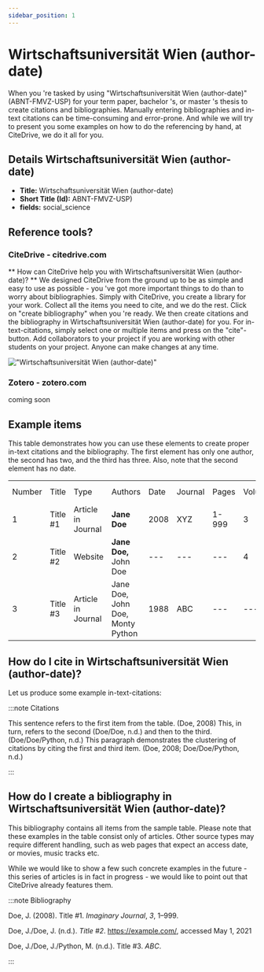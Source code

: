 ```yaml
---
sidebar_position: 1
---
```


# Wirtschaftsuniversität Wien (author-date)

When you 're tasked by using "Wirtschaftsuniversität Wien (author-date)" (ABNT-FMVZ-USP) for your term paper, bachelor 's, or master 's thesis to create citations and bibliographies.
Manually entering bibliographies and in-text citations can be time-consuming and error-prone. And while we will try to present you some examples on how to do the referencing by hand, at CiteDrive, we do it all for you.

## Details  Wirtschaftsuniversität Wien (author-date)
* **Title:** Wirtschaftsuniversität Wien (author-date)
* **Short Title (Id):** ABNT-FMVZ-USP)
* **fields:** social_science

## Reference tools?
### CiteDrive - citedrive.com
** How can CiteDrive help you with Wirtschaftsuniversität Wien (author-date)? **
We designed CiteDrive from the ground up to be as simple and easy to use as possible - you 've got more important things to do than to worry about bibliographies. Simply with CiteDrive, you create a library for your work. Collect all the items you need to cite, and we do the rest. Click on "create bibliography" when you 're ready. We then create citations and the bibliography in Wirtschaftsuniversität Wien (author-date) for you. For in-text-citations, simply select one or multiple items and press on the "cite"-button. Add collaborators to your project if you are working with other students on your project. Anyone can make changes at any time.


!["Wirtschaftsuniversität Wien (author-date)"](images/wirtschaftsuniversitat-wien-authordate.svg "Choose Wirtschaftsuniversität Wien (author-date) in the CiteDrive App")

### Zotero - zotero.com

coming soon

## Example items

This table demonstrates how you can use these elements to create proper in-text citations and the bibliography. The first element has only one author, the second has two, and the third has three. Also, note that the second element has no date.


<table>
  <tr>
   <td>Number
   </td>
   <td>Title
   </td>
   <td>Type
   </td>
   <td>Authors
   </td>
   <td>Date
   </td>
   <td>Journal
   </td>
   <td>Pages
   </td>
   <td>Volume
   </td>
   <td>Issue
   </td>
   <td>Access Date
   </td>
  </tr>
  <tr>
   <td>1
   </td>
   <td>Title #1
   </td>
   <td>Article in Journal
   </td>
   <td><strong>Jane Doe</strong>
   </td>
   <td>2008
   </td>
   <td>XYZ
   </td>
   <td>1-999
   </td>
   <td>3
   </td>
   <td>2
   </td>
   <td>--
   </td>
  </tr>
  <tr>
   <td>
2
   </td>
   <td>Title #2
   </td>
   <td>Website
   </td>
   <td><strong>Jane Doe, </strong>John Doe
   </td>
   <td>---
   </td>
   <td>---
   </td>
   <td>---
   </td>
   <td>4
   </td>
   <td>---
   </td>
   <td>2020-05-01
   </td>
  </tr>
  <tr>
   <td>3
   </td>
   <td>Title #3
   </td>
   <td>Article in Journal
   </td>
   <td>Jane Doe, John Doe, Monty Python
   </td>
   <td>1988
   </td>
   <td>ABC
   </td>
   <td>---
   </td>
   <td>---
   </td>
   <td>16
   </td>
   <td>---
   </td>
  </tr>
</table>



## How do I cite in  Wirtschaftsuniversität Wien (author-date)?

Let us produce some example in-text-citations:

:::note Citations


This sentence refers to the first item from the table. (Doe, 2008) This, in turn, refers to the second (Doe/Doe, n.d.)
and then to the third.  (Doe/Doe/Python, n.d.)
This paragraph demonstrates the clustering of citations by citing the first and third item. (Doe, 2008; Doe/Doe/Python, n.d.)

:::

## How do I create a bibliography in Wirtschaftsuniversität Wien (author-date)?

This bibliography contains all items from the sample table. Please note that these examples in the table consist only of articles. Other source types may require different handling, such as web pages that expect an access date, or movies, music tracks etc.

While we would like to show a few such concrete examples in the future - this series of articles is in fact in progress - we would like to point out that CiteDrive already features them.

:::note Bibliography

Doe, J.  (2008). Title #1. <i>Imaginary Journal</i>, <i>3</i>, 1–999.

Doe, J./Doe, J.  (n.d.). <i>Title #2</i>. https://example.com/, accessed May 1, 2021

Doe, J./Doe, J./Python, M.  (n.d.). Title #3. <i>ABC</i>.



:::


        